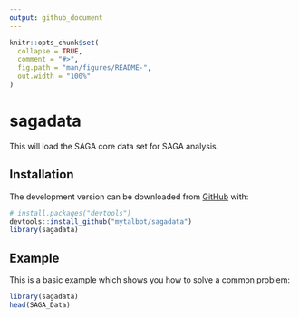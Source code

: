 ```yaml
---
output: github_document
---
```


<!-- README.md is generated from README.Rmd. Please edit that file -->

```r
knitr::opts_chunk$set(
  collapse = TRUE,
  comment = "#>",
  fig.path = "man/figures/README-",
  out.width = "100%"
)
```
# sagadata

<!-- badges: start -->
<!-- badges: end -->

This will load the SAGA core data set for SAGA analysis.

## Installation
The development version can be downloaded from [GitHub](https://github.com/mytalbot/sagadata/) with:

``` r
# install.packages("devtools")
devtools::install_github("mytalbot/sagadata")
library(sagadata)
```
## Example

This is a basic example which shows you how to solve a common problem:

```r
library(sagadata)
head(SAGA_Data)
```

